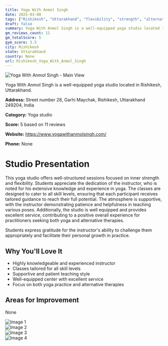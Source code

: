 ```yaml
---
title: Yoga With Anmol Singh
date: 2025-03-08
tags: ["Rishikesh", "Uttarakhand", "flexibility", "strength", "alternative therapies", "supportive atmosphere", "well-equipped", "Rishikesh"]  
draft: false
summary: Yoga With Anmol Singh is a well-equipped yoga studio located in Rishikesh, Uttarakhand.
gm_reviews_count: 11
gm_totalScore: 5
gym_score: 3.5
city: Rishikesh
state: Uttarakhand
country: None
url: Rishikesh_Yoga_With_Anmol_Singh
---
```


<div className="aspect-[16/9] relative my-8">
  <img 
    src="https://lh5.googleusercontent.com/p/AF1QipOTh2j6vZwFCvXi4W10ZseOuQ1MP9M3flsCVaHc=w1920-h1080-k-no"
    alt="Yoga With Anmol Singh - Main View"
    className="object-cover absolute inset-0 w-full h-full rounded-lg"
  />
</div>

Yoga With Anmol Singh is a well-equipped yoga studio located in Rishikesh, Uttarakhand.

**Address:** Street number 28, Garhi Maychak, Rishikesh, Uttarakhand 249204, India

**Category:** Yoga studio

**Score:** 5 based on 11 reviews

**Website:** https://www.yogawithanmolsingh.com/

**Phone:** None

# Studio Presentation

This yoga studio offers well-structured sessions focused on inner strength and flexibility. Students appreciate the dedication of the instructor, who is noted for his extensive knowledge and experience in yoga. The classes are designed to cater to all skill levels, ensuring that each participant receives tailored guidance to reach their full potential. The atmosphere is supportive, with the instructor demonstrating patience and helpfulness in teaching various poses. Additionally, the studio is well equipped and provides excellent service, contributing to a positive overall experience for practitioners seeking both yoga and alternative therapies.

Students express gratitude for the instructor's ability to challenge them appropriately and facilitate their personal growth in practice.

## Why You'll Love It

- Highly knowledgeable and experienced instructor
- Classes tailored for all skill levels
- Supportive and patient teaching style
- Well-equipped center with excellent service
- Focus on both yoga practice and alternative therapies

## Areas for Improvement

None

<div className="grid grid-cols-1 xl:grid-cols-2 gap-4 my-8">
<div className="aspect-[4/3] relative"><img src="https://lh3.googleusercontent.com/p/AF1QipOwa1QK0tRLZy7Lm0Bpg8kN7Q6UWLQw7rS9po6v=w1920-h1080-k-no" alt="Image 1" className="object-cover absolute inset-0 w-full h-full rounded-lg" /></div>
<div className="aspect-[4/3] relative"><img src="https://lh5.googleusercontent.com/p/AF1QipN8Bh9vymbjxLbIHY_srA9cOiLs9lw1PKfEhofZ=w1920-h1080-k-no" alt="Image 2" className="object-cover absolute inset-0 w-full h-full rounded-lg" /></div>
<div className="aspect-[4/3] relative"><img src="https://lh3.googleusercontent.com/p/AF1QipPtvfrUo1DwWoFD4UgHJ6yHofAvCzyGt_hIbXmn=w1920-h1080-k-no" alt="Image 3" className="object-cover absolute inset-0 w-full h-full rounded-lg" /></div>
<div className="aspect-[4/3] relative"><img src="https://lh5.googleusercontent.com/p/AF1QipPMfI0jMfeTmAPWtb0EGYJr5njSKP9zKrmcdG_3=w1920-h1080-k-no" alt="Image 4" className="object-cover absolute inset-0 w-full h-full rounded-lg" /></div>
</div>